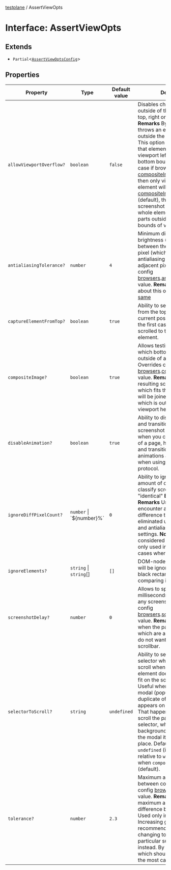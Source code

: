[testplane](../README.mdx) / AssertViewOpts

# Interface: AssertViewOpts

## Extends

- `Partial`\<[`AssertViewOptsConfig`](AssertViewOptsConfig.mdx)\>

## Properties

| Property | Type | Default value | Description | Inherited from | Defined in |
| ------ | ------ | ------ | ------ | ------ | ------ |
| `allowViewportOverflow?` | `boolean` | `false` | Disables check that element is outside of the viewport left, top, right or bottom bounds. **Remarks** By default Testplane throws an error if element is outside the viewport bounds. This option disables check that element is outside of the viewport left, top, right or bottom bounds. And in this case if browser option [compositeImage](https://github.com/gemini-testing/testplane#compositeimage) set to `false`, then only visible part of the element will be captured. But if [compositeImage](https://github.com/gemini-testing/testplane#compositeimage) set to `true` (default), then in the resulting screenshot will appear the whole element with not visible parts outside of the bottom bounds of viewport. | `Partial.allowViewportOverflow` | [src/config/types.ts:45](https://github.com/gemini-testing/testplane/blob/57d0b182c37e21d8bdf52acbb137a028841767af/src/config/types.ts#L45) |
| `antialiasingTolerance?` | `number` | `4` | Minimum difference in brightness (zero by default) between the darkest/lightest pixel (which is adjacent to the antialiasing pixel) and theirs adjacent pixels. Overrides config [browsers](https://github.com/gemini-testing/testplane#browsers).[antialiasingTolerance](https://github.com/gemini-testing/testplane#antialiasingTolerance) value. **Remarks** Read more about this option in [looks-same](https://github.com/gemini-testing/looks-same#comparing-images-with-ignoring-antialiasing) | - | [src/browser/commands/types.ts:26](https://github.com/gemini-testing/testplane/blob/57d0b182c37e21d8bdf52acbb137a028841767af/src/browser/commands/types.ts#L26) |
| `captureElementFromTop?` | `boolean` | `true` | Ability to set capture element from the top area or from current position. **Remarks** In the first case viewport will be scrolled to the top of the element. | `Partial.captureElementFromTop` | [src/config/types.ts:33](https://github.com/gemini-testing/testplane/blob/57d0b182c37e21d8bdf52acbb137a028841767af/src/config/types.ts#L33) |
| `compositeImage?` | `boolean` | `true` | Allows testing of regions which bottom bounds are outside of a viewport height. Overrides config [browsers](https://github.com/gemini-testing/testplane#browsers).[compositeImage](https://github.com/gemini-testing/testplane#compositeImage) value. **Remarks** In the resulting screenshot the area which fits the viewport bounds will be joined with the area which is outside of the viewport height. | - | [src/browser/commands/types.ts:36](https://github.com/gemini-testing/testplane/blob/57d0b182c37e21d8bdf52acbb137a028841767af/src/browser/commands/types.ts#L36) |
| `disableAnimation?` | `boolean` | `true` | Ability to disable animations and transitions while making a screenshot **Remarks** Usefull when you capture screenshot of a page, having animations and transitions. Iframe animations are only disabled when using webdriver protocol. | - | [src/browser/commands/types.ts:67](https://github.com/gemini-testing/testplane/blob/57d0b182c37e21d8bdf52acbb137a028841767af/src/browser/commands/types.ts#L67) |
| `ignoreDiffPixelCount?` | `number` \| \`$\{number\}%\` | `0` | Ability to ignore a small amount of different pixels to classify screenshots as being "identical" **Examples** `5` `'1.5%'` **Remarks** Useful when you encounter a few pixels difference that cannot be eliminated using the tolerance and antialiasingTolerance settings. **Note** This should be considered a last resort and only used in small number of cases where necessary. | - | [src/browser/commands/types.ts:82](https://github.com/gemini-testing/testplane/blob/57d0b182c37e21d8bdf52acbb137a028841767af/src/browser/commands/types.ts#L82) |
| `ignoreElements?` | `string` \| `string`[] | `[]` | DOM-node selectors which will be ignored (painted with a black rectangle) when comparing images. | `Partial.ignoreElements` | [src/config/types.ts:24](https://github.com/gemini-testing/testplane/blob/57d0b182c37e21d8bdf52acbb137a028841767af/src/config/types.ts#L24) |
| `screenshotDelay?` | `number` | `0` | Allows to specify a delay (in milliseconds) before making any screenshot. Overrides config [browsers](https://github.com/gemini-testing/testplane#browsers).[screenshotDelay](https://github.com/gemini-testing/testplane#screenshotDelay) value. **Remarks** This is useful when the page has elements which are animated or if you do not want to screen a scrollbar. | - | [src/browser/commands/types.ts:46](https://github.com/gemini-testing/testplane/blob/57d0b182c37e21d8bdf52acbb137a028841767af/src/browser/commands/types.ts#L46) |
| `selectorToScroll?` | `string` | `undefined` | Ability to set DOM-node selector which should be scroll when the captured element does not completely fit on the screen. **Remarks** Useful when you capture the modal (popup). In this case a duplicate of the modal appears on the screenshot. That happens because we scroll the page using `window` selector, which scroll only the background of the modal, and the modal itself remains in place. Default value is `undefined` (it means scroll relative to `window`). Works only when `compositeImage` is `true` (default). | - | [src/browser/commands/types.ts:57](https://github.com/gemini-testing/testplane/blob/57d0b182c37e21d8bdf52acbb137a028841767af/src/browser/commands/types.ts#L57) |
| `tolerance?` | `number` | `2.3` | Maximum allowed difference between colors. Overrides config [browsers](https://github.com/gemini-testing/testplane#browsers).[tolerance](https://github.com/gemini-testing/testplane#tolerance) value. **Remarks** Indicates maximum allowed CIEDE2000 difference between colors. Used only in non-strict mode. Increasing global default is not recommended, prefer changing tolerance for particular suites or states instead. By default it's 2.3 which should be enough for the most cases. | - | [src/browser/commands/types.ts:16](https://github.com/gemini-testing/testplane/blob/57d0b182c37e21d8bdf52acbb137a028841767af/src/browser/commands/types.ts#L16) |
